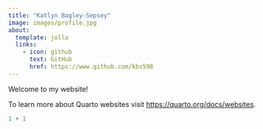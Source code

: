 ```yaml
---
title: "Katlyn Bagley-Sepsey"
image: images/profile.jpg
about:
  template: jolla
  links: 
    - icon: github
      text: GitHub
      href: https://www.github.com/kbs598
---
```


Welcome to my website!

To learn more about Quarto websites visit <https://quarto.org/docs/websites>.

```r
1 + 1
```
